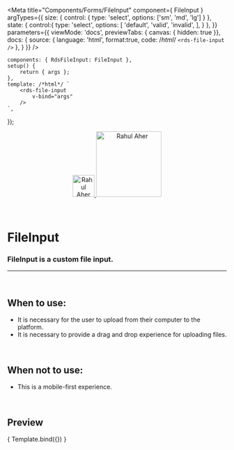 
<Meta
	title="Components/Forms/FileInput"
	component={ FileInput }
	argTypes={{
		size: { control: { type: 'select', options: ['sm', 'md', 'lg'] } },
		state: {
			control:{
				type: 'select',
				options: [
					'default',
					'valid',
					'invalid',
				],
			}
		},
	}}
	parameters={{
		viewMode: 'docs',
		previewTabs: { canvas: { hidden: true }},
		docs: {
			source: {
				language: 'html',
				format:true,
				code: /*html*/ 
`<rds-file-input />`
			},
		}
	}}
/>

	components: { RdsFileInput: FileInput },
	setup() {
		return { args };
	},
	template: /*html*/ `
		<rds-file-input
			v-bind="args" 
		/>
	`,
});

<div align="center" style={{display: 'flex'}}>
    <a href="https://rahulaher.netlify.app">
        <img src="https://rahulaher.netlify.app/img/logo/glyph-black-colored.svg" alt="Rahul Aher logo" width="50" />
        <img src="https://rahulaher.netlify.app/img/logo/word-black-colored.svg" alt="Rahul Aher" width="150" />
    </a>
</div>

<br />
<br />

# FileInput

### FileInput is a custom file input.
---
<br />

## When to use:
- It is necessary for the user to upload from their computer to the platform.
- It is necessary to provide a drag and drop experience for uploading files.

<br />

## When not to use:
- This is a mobile-first experience.

<br />

## Preview

<Canvas>
	<Story
		name="FileInput"
	>
		{ Template.bind({}) }
	</Story>
</Canvas>

<ArgsTable story="FileInput" />